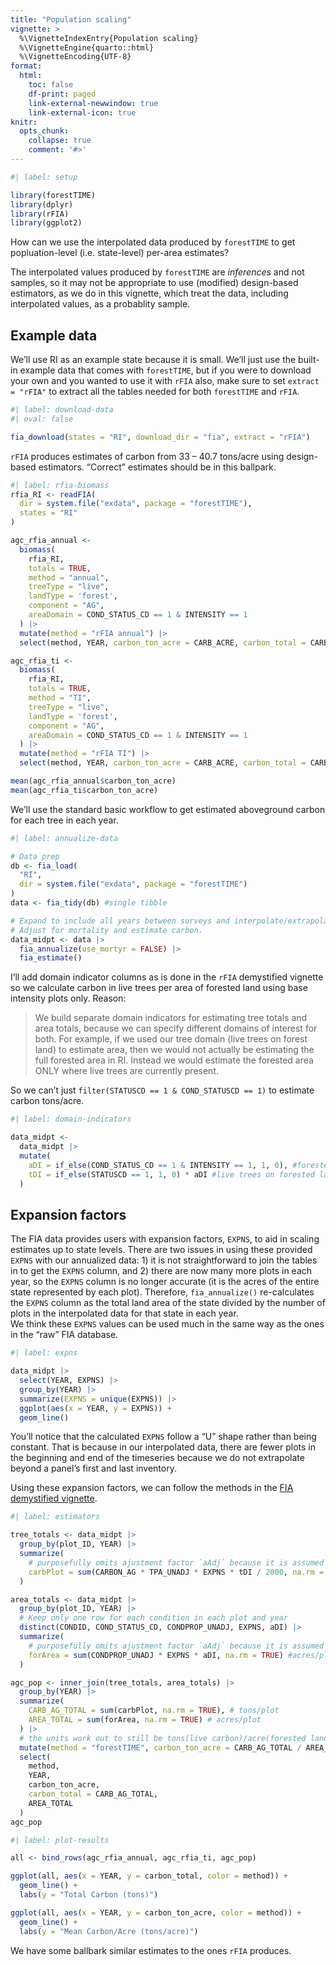 ```yaml
---
title: "Population scaling"
vignette: >
  %\VignetteIndexEntry{Population scaling}
  %\VignetteEngine{quarto::html}
  %\VignetteEncoding{UTF-8}
format:
  html:
    toc: false
    df-print: paged
    link-external-newwindow: true
    link-external-icon: true
knitr:
  opts_chunk:
    collapse: true
    comment: '#>'
---
```


```r
#| label: setup

library(forestTIME)
library(dplyr)
library(rFIA)
library(ggplot2)
```

How can we use the interpolated data produced by `forestTIME` to get popluation-level (i.e. state-level) per-area estimates?

::: callout-warning

The interpolated values produced by `forestTIME` are *inferences* and not samples, so it may not be appropriate to use (modified) design-based estimators, as we do in this vignette, which treat the data, including interpolated values, as a probablity sample.

:::

## Example data

We'll use RI as an example state because it is small. We'll just use the built-in example data that comes with `forestTIME`, but if you were to download your own and you wanted to use it with `rFIA` also, make sure to set `extract = "rFIA"` to extract all the tables needed for both `forestTIME` and `rFIA`.

```r
#| label: download-data
#| eval: false

fia_download(states = "RI", download_dir = "fia", extract = "rFIA")
```

::: callout-important
`rFIA` produces estimates of carbon from 33 -- 40.7 tons/acre using design-based estimators.
"Correct" estimates should be in this ballpark.

```r
#| label: rfia-biomass
rfia_RI <- readFIA(
  dir = system.file("exdata", package = "forestTIME"),
  states = "RI"
)

agc_rfia_annual <-
  biomass(
    rfia_RI,
    totals = TRUE,
    method = "annual",
    treeType = "live",
    landType = 'forest',
    component = "AG",
    areaDomain = COND_STATUS_CD == 1 & INTENSITY == 1
  ) |>
  mutate(method = "rFIA annual") |>
  select(method, YEAR, carbon_ton_acre = CARB_ACRE, carbon_total = CARB_TOTAL)

agc_rfia_ti <-
  biomass(
    rfia_RI,
    totals = TRUE,
    method = "TI",
    treeType = "live",
    landType = 'forest',
    component = "AG",
    areaDomain = COND_STATUS_CD == 1 & INTENSITY == 1
  ) |>
  mutate(method = "rFIA TI") |>
  select(method, YEAR, carbon_ton_acre = CARB_ACRE, carbon_total = CARB_TOTAL)

mean(agc_rfia_annual$carbon_ton_acre)
mean(agc_rfia_ti$carbon_ton_acre)
```

:::

We'll use the standard basic workflow to get estimated aboveground carbon for each tree in each year.  

```r
#| label: annualize-data

# Data prep
db <- fia_load(
  "RI",
  dir = system.file("exdata", package = "forestTIME")
)
data <- fia_tidy(db) #single tibble

# Expand to include all years between surveys and interpolate/extrapolate
# Adjust for mortality and estimate carbon.
data_midpt <- data |>
  fia_annualize(use_mortyr = FALSE) |>
  fia_estimate()
```

I'll add domain indicator columns as is done in the `rFIA` demystified vignette so we calculate carbon in live trees per area of forested land using base intensity plots only.
Reason:

> We build separate domain indicators for estimating tree totals and area totals, because we can specify different domains of interest for both.
> For example, if we used our tree domain (live trees on forest land) to estimate area, then we would not actually be estimating the full forested area in RI.
> Instead we would estimate the forested area ONLY where live trees are currently present.

So we can't just `filter(STATUSCD == 1 & COND_STATUSCD == 1)` to estimate carbon tons/acre.

```r
#| label: domain-indicators

data_midpt <-
  data_midpt |>
  mutate(
    aDI = if_else(COND_STATUS_CD == 1 & INTENSITY == 1, 1, 0), #forested land
    tDI = if_else(STATUSCD == 1, 1, 0) * aDI #live trees on forested land
  )
```

## Expansion factors

The FIA data provides users with expansion factors, `EXPNS`, to aid in scaling estimates up to state levels.
There are two issues in using these provided `EXPNS` with our annualized data: 1) it is not straightforward to join the tables in to get the `EXPNS` column, and 2) there are now many more plots in each year, so the `EXPNS` column is no longer accurate (it is the acres of the entire state represented by each plot). 
Therefore, `fia_annualize()` re-calculates the `EXPNS` column as the total land area of the state divided by the number of plots in the interpolated data for that state in each year.  
We think these `EXPNS` values can be used much in the same way as the ones in the "raw" FIA database.

```r
#| label: expns

data_midpt |>
  select(YEAR, EXPNS) |>
  group_by(YEAR) |>
  summarize(EXPNS = unique(EXPNS)) |>
  ggplot(aes(x = YEAR, y = EXPNS)) +
  geom_line()
```

You'll notice that the calculated `EXPNS` follow a "U" shape rather than being constant.
That is because in our interpolated data, there are fewer plots in the beginning and end of the timeseries because we do not extrapolate beyond a panel's first and last inventory.

Using these expansion factors, we can follow the methods in the [FIA demystified vignette](https://doserlab.com/files/rfia/articles/fiademystified#without-sampling-errors).

```r
#| label: estimators

tree_totals <- data_midpt |>
  group_by(plot_ID, YEAR) |>
  summarize(
    # purposefully omits ajustment factor `aAdj` because it is assumed to be 1
    carbPlot = sum(CARBON_AG * TPA_UNADJ * EXPNS * tDI / 2000, na.rm = TRUE), #tons/plot
  )

area_totals <- data_midpt |>
  group_by(plot_ID, YEAR) |>
  # Keep only one row for each condition in each plot and year
  distinct(CONDID, COND_STATUS_CD, CONDPROP_UNADJ, EXPNS, aDI) |>
  summarize(
    # purposefully omits ajustment factor `aAdj` because it is assumed to be 1
    forArea = sum(CONDPROP_UNADJ * EXPNS * aDI, na.rm = TRUE) #acres/plot
  )

agc_pop <- inner_join(tree_totals, area_totals) |>
  group_by(YEAR) |>
  summarize(
    CARB_AG_TOTAL = sum(carbPlot, na.rm = TRUE), # tons/plot
    AREA_TOTAL = sum(forArea, na.rm = TRUE) # acres/plot
  ) |>
  # the units work out to still be tons(live carbon)/acre(forested land) even if the variable names are misleading
  mutate(method = "forestTIME", carbon_ton_acre = CARB_AG_TOTAL / AREA_TOTAL) |>
  select(
    method,
    YEAR,
    carbon_ton_acre,
    carbon_total = CARB_AG_TOTAL,
    AREA_TOTAL
  )
agc_pop
```

```r
#| label: plot-results

all <- bind_rows(agc_rfia_annual, agc_rfia_ti, agc_pop)

ggplot(all, aes(x = YEAR, y = carbon_total, color = method)) +
  geom_line() +
  labs(y = "Total Carbon (tons)")

ggplot(all, aes(x = YEAR, y = carbon_ton_acre, color = method)) +
  geom_line() +
  labs(y = "Mean Carbon/Acre (tons/acre)")

```

We have some ballbark similar estimates to the ones `rFIA` produces.
